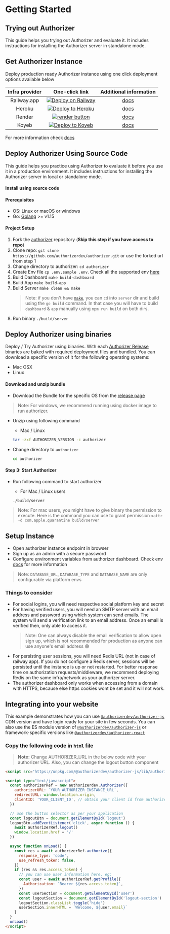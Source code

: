 # Getting Started

## Trying out Authorizer

This guide helps you trying out Authorizer and evaluate it. It includes instructions for installing the Authorizer server in standalone mode.

## Get Authorizer Instance

Deploy production ready Authorizer instance using one click deployment options available below

| **Infra provider** |                                                                                           **One-click link**                                                                                            |               **Additional information**               |
| :----------------: | :-----------------------------------------------------------------------------------------------------------------------------------------------------------------------------------------------------: | :----------------------------------------------------: |
|    Railway.app     |                     <a target="_blank" href="https://railway.app/new/template/nwXp1C?referralCode=FEF4uT"><img src="https://railway.app/button.svg"  alt="Deploy on Railway" /></a>                     | [docs](https://docs.authorizer.dev/deployment/railway) |
|       Heroku       |  <a target="_blank" href="https://heroku.com/deploy?template=https://github.com/authorizerdev/authorizer-heroku"><img src="https://www.herokucdn.com/deploy/button.svg" alt="Deploy to Heroku" /></a>   | [docs](https://docs.authorizer.dev/deployment/heroku)  |
|       Render       | <a target="_blank" href="https://render.com/deploy?repo=https://github.com/authorizerdev/authorizer-render"><img alt="render button" src="https://render.com/images/deploy-to-render-button.svg" /></a> | [docs](https://docs.authorizer.dev/deployment/render)  |
|       Koyeb       | <a target="_blank" href="https://app.koyeb.com/deploy?name=authorizer&type=docker&image=docker.io/lakhansamani/authorizer&env[PORT]=8000&env[DATABASE_TYPE]=postgres&env[DATABASE_URL]=CHANGE_ME&ports=8000;http;/"><img alt="Deploy to Koyeb" src="https://www.koyeb.com/static/images/deploy/button.svg" /></a> | [docs](https://docs.authorizer.dev/deployment/koyeb)  |

For more information check [docs](https://docs.authorizer.dev/getting-started/)

## Deploy Authorizer Using Source Code

This guide helps you practice using Authorizer to evaluate it before you use it in a production environment. It includes instructions for installing the Authorizer server in local or standalone mode.

#### Install using source code

#### Prerequisites

- OS: Linux or macOS or windows
- Go: [Golang](https://golang.org/dl/) >= v1.15

#### Project Setup

1. Fork the [authorizer](https://github.com/authorizerdev/authorizer) repository (**Skip this step if you have access to repo**)
2. Clone repo: `git clone https://github.com/authorizerdev/authorizer.git` or use the forked url from step 1
3. Change directory to authorizer: `cd authorizer`
4. Create Env file `cp .env.sample .env`. Check all the supported env [here](https://docs.authorizer.dev/core/env/)
5. Build Dashboard `make build-dashboard`
6. Build App `make build-app`
7. Build Server `make clean && make`
   > Note: if you don't have [`make`](https://www.ibm.com/docs/en/aix/7.2?topic=concepts-make-command), you can `cd` into `server` dir and build using the `go build` command. In that case you will have to build `dashboard` & `app` manually using `npm run build` on both dirs.
8. Run binary `./build/server`

## Deploy Authorizer using binaries

Deploy / Try Authorizer using binaries. With each [Authorizer Release](https://github.com/authorizerdev/authorizer/releases)
binaries are baked with required deployment files and bundled. You can download a specific version of it for the following operating systems:

- Mac OSX
- Linux

#### Download and unzip bundle

- Download the Bundle for the specific OS from the [release page](https://github.com/authorizerdev/authorizer/releases)

> Note: For windows, we recommend running using docker image to run authorizer.

- Unzip using following command

  - Mac / Linux

  ```sh
  tar -zxf AUTHORIZER_VERSION -c authorizer
  ```

- Change directory to `authorizer`

  ```sh
  cd authorizer
  ```

#### Step 3: Start Authorizer

- Run following command to start authorizer

  - For Mac / Linux users

  ```sh
  ./build/server
  ```

> Note: For mac users, you might have to give binary the permission to execute. Here is the command you can use to grant permission `xattr -d com.apple.quarantine build/server`



## Setup Instance

- Open authorizer instance endpoint in browser
- Sign up as an admin with a secure password
- Configure environment variables from authorizer dashboard. Check env [docs](/core/env) for more information

> Note: `DATABASE_URL`, `DATABASE_TYPE` and `DATABASE_NAME` are only configurable via platform envs

### Things to consider

- For social logins, you will need respective social platform key and secret
- For having verified users, you will need an SMTP server with an email address and password using which system can send emails. The system will send a verification link to an email address. Once an email is verified then, only able to access it.
  > Note: One can always disable the email verification to allow open sign up, which is not recommended for production as anyone can use anyone's email address 😅
- For persisting user sessions, you will need Redis URL (not in case of railway app). If you do not configure a Redis server, sessions will be persisted until the instance is up or not restarted. For better response time on authorization requests/middleware, we recommend deploying Redis on the same infra/network as your authorizer server.
- The authorizer dashboard only works when accessing from a domain with HTTPS, because else https cookies wont be set and it will not work.

## Integrating into your website

This example demonstrates how you can use [`@authorizerdev/authorizer-js`](/authorizer-js/getting-started) CDN version and have login ready for your site in few seconds. You can also use the ES module version of [`@authorizerdev/authorizer-js`](/authorizer-js/getting-started) or framework-specific versions like [`@authorizerdev/authorizer-react`](/authorizer-react/getting-started)

### Copy the following code in `html` file

> **Note:** Change AUTHORIZER_URL in the below code with your authorizer URL. Also, you can change the logout button component

```html
<script src="https://unpkg.com/@authorizerdev/authorizer-js/lib/authorizer.min.js"></script>

<script type="text/javascript">
  const authorizerRef = new authorizerdev.Authorizer({
    authorizerURL: `YOUR_AUTHORIZER_INSTANCE_URL`,
    redirectURL: window.location.origin,
    clientID: 'YOUR_CLIENT_ID', // obtain your client id from authorizer dashboard
  })

  // use the button selector as per your application
  const logoutBtn = document.getElementById('logout')
  logoutBtn.addEventListener('click', async function () {
    await authorizerRef.logout()
    window.location.href = '/'
  })

  async function onLoad() {
    const res = await authorizerRef.authorize({
      response_type: 'code',
      use_refresh_token: false,
    })
    if (res && res.access_token) {
      // you can use user information here, eg:
      const user = await authorizerRef.getProfile({
        Authorization: `Bearer ${res.access_token}`,
      })
      const userSection = document.getElementById('user')
      const logoutSection = document.getElementById('logout-section')
      logoutSection.classList.toggle('hide')
      userSection.innerHTML = `Welcome, ${user.email}`
    }
  }
  onLoad()
</script>
```
